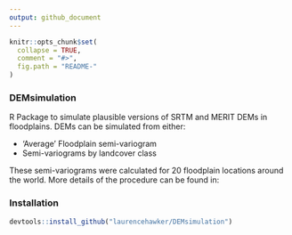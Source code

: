 ```yaml
---
output: github_document
---
```


<!-- README.md is generated from README.Rmd. Please edit that file -->

```r
knitr::opts_chunk$set(
  collapse = TRUE,
  comment = "#>",
  fig.path = "README-"
)
```
### DEMsimulation

R Package to simulate plausible versions of SRTM and MERIT DEMs in floodplains. DEMs can be simulated from either:

* 'Average' Floodplain semi-variogram 
* Semi-variograms by landcover class

These semi-variograms were calculated for 20 floodplain locations around the world. More details of the procedure can be found in:

### Installation

```r
devtools::install_github("laurencehawker/DEMsimulation")
```

